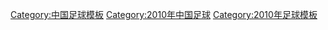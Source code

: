 [[Category:中国足球模板|Category:中国足球模板]]
[[Category:2010年中国足球|Category:2010年中国足球]]
[[Category:2010年足球模板|Category:2010年足球模板]]